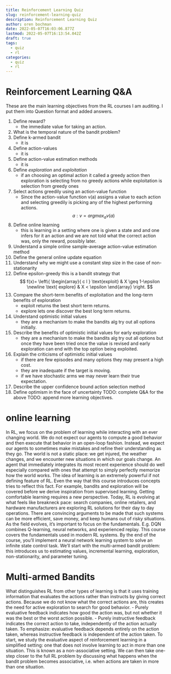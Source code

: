 ```yaml
---
title: Reinforcement Learning Quiz
slug: reinforcement-learning-quiz
description: Reinforcement Learning Quiz
author: oren bochman
date: 2022-05-07T16:03:06.877Z
lastmod: 2022-05-07T16:13:54.042Z
draft: true
tags:
  - quiz
  - rl
categories:
  - quiz
  - rl
---
```


# Reinforcement Learning Q&A
These are the main learning objectives from the RL courses I am auditing. I put them into Question format and added answers.
 
1. Define reward?
    - the immediate value for taking an action.
1. What is the temporal nature of the bandit problem?
1. Define k-armed bandit
    - it is 
1. Define action-values
    - it is 
1. Define action-value estimation methods
    - it is 
1. Define *exploration* and *exploitation*
    - if an choosing an optimal action it called a greedy action then exploration is selecting from no greedy actions while exploitation is selection from greedy ones
1. Select actions greedily using an action-value function
    - Since the action-value function v(a) assigns a value to each action and selecting greedily is picking any of the highest performing actions.
    $$ a : v = argmax_a v(a) $$
1. Define online learning
    - this is learning in a setting where one is given a state and and one infers for it an action and we are not told what the correct action was, only the reward, possibly later.
1. Understand a simple online sample-average action-value estimation method
1. Define the general online update equation
1. Understand why we might use a constant step size in the case of non-stationarity
1. Define epsilon-greedy
    this is a bandit strategy that
$$ 
    f(x)= \left\{ 
        \begin{array}{ c l }
         \text{exploit} & X \geq 1-\epsilon   \newline
         \text{ explore}  & X < \epsilon
        \end{array}
   \right.
 $$
1. Compare the short-term benefits of exploitation and the long-term benefits of exploration
    - exploit returns the best short term returns.
    - explore lets one discover the best long term returns.
1. Understand optimistic initial values
    - they are a mechanism to make the bandits alg try out all options initially.
1. Describe the benefits of optimistic initial values for early exploration
    - they are a mechanism to make the bandits alg try out all options but once they have been tried once the value is revised and early exploration can end with the top option being exploited. 
1. Explain the criticisms of optimistic initial values
    - if there are few episodes and many options they may present a high cost.
    - they are inadequate if the target is moving.
    - if we have stochastic arms we may never learn their true expectation.
1. Describe the upper confidence bound action selection method
1. Define optimism in the face of uncertainty
TODO: complete Q&A for the above
TODO: append more learning objectives.


# online learning 
In RL, we focus on the problem of learning while interacting with an ever changing world. We do not expect our agents to compute a good behavior and then execute that behavior in an open-loop fashion. Instead, we expect our agents to sometimes make mistakes and refine their understanding as they go. The world is not a static place: we get injured, the weather changes, and we encounter new situations in which our goals change.  An agent that immediately integrates its most recent experience should do well especially compared with ones that attempt to simply perfectly memorize how the world works.
The idea of learning \emph{online} is an extremely powerful if not defining feature of RL. Even the way that this course introduces concepts tries to reflect this fact. For example, bandits and exploration will be covered before we derive inspiration from supervised learning. Getting comfortable learning \emph{online} requires a new perspective. Today, RL is evolving at what feels like breakneck pace: search companies, online retailers, and hardware manufacturers are exploring RL solutions for their day to day operations. There are convincing arguments to be made that such systems can be more efficient, save money, and keep humans out of risky situations. As the field evolves, it's important to focus on the fundamentals. E.g. DQN combines Q-learning, neural networks, and experienced replay. This course covers the fundamentals used in modern RL systems. By the end of the course, you'll implement a neural network learning system to solve an infinite state control task. We'll start with the multi-armed bandit problem: this introduces us to estimating values, incremental learning, exploration, non-stationarity, and parameter tuning.

# Multi-armed Bandits
What distinguishes RL from other types of learning is that it uses training information that evaluates the actions rather than instructs by giving correct actions. Because we do not know what the correct actions are, this creates the need for active exploration to search for good behavior.
- Purely evaluative feedback indicates how good the action was, but not   whether it was the best or the worst action possible.
- Purely instructive feedback indicates the correct action to take, independently of the action actually taken.
To emphasize: evaluative feedback depends entirely on the action taken, whereas instructive feedback is independent of the action taken.
To start, we study the evaluative aspect of reinforcement learning in a simplified setting: one that does not involve learning to act in more than one situation. This is known as a non-associative setting. We can then take one-step closer to the full RL problem by discussing what happens when the bandit problem becomes associative, i.e. when actions are taken in more than one situation.
